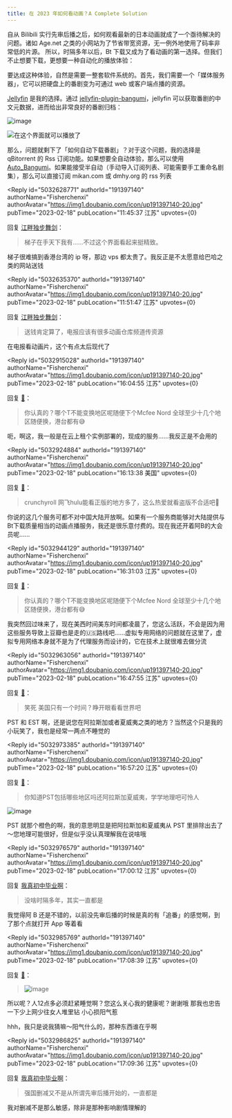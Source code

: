 ```yaml
---
title: 在 2023 年如何看动画？A Complete Solution
---
```



<Forum groupName="动画番剧" groupUrl="https://www.douban.com/group/596353/" archivedAt="2025-05-16T14:10:40.523Z">
  <Post
    id="283548646"
    title="在 2023 年如何看动画？A Complete Solution"
    url="https://www.douban.com/group/topic/283548646/?_spm_id=MTkxMzk3MTQw"
    pubTime="2023-02-18"
    highlightUserId="191397140"
  >
自从 Bilibili
实行先审后播之后，如何观看最新的日本动画就成了一个亟待解决的问题。诸如
Age.net 之类的小网站为了节省带宽资源，无一例外地使用了码率非常低的片源。
所以，时隔多年以后，Bt
下载又成为了看动画的第一选择。但我们不止想要下载，更想要一种自动化的播放体验：



要达成这种体验，自然是需要一整套软件系统的。首先，我们需要一个「媒体服务器」，它可以把硬盘上的番剧变为可通过
web 或客户端点播的资源。

[Jellyfin](https://www.douban.com/link2/?url=https%3A%2F%2Fjellyfin.org%2F&link2key=8cb9c9d33b) 是我的选择。通过
[jellyfin-plugin-bangumi](https://www.douban.com/link2/?url=https%3A%2F%2Fgithub.com%2Fkookxiang%2Fjellyfin-plugin-bangumi&link2key=8cb9c9d33b)，jellyfin
可以获取番剧的中文元数据，进而给出非常良好的番剧归档：

![image](https://img3.doubanio.com/view/group_topic/l/public/p594410593.webp)

![在这个界面就可以播放了](https://img1.doubanio.com/view/group_topic/l/public/p594410748.webp)

那么，问题就剩下了「如何自动下载番剧」？对于这个问题，我的选择是
qBitorrent 的 Rss 订阅功能。如果想要全自动体验，那么可以使用
[Auto_Bangumi](https://www.douban.com/link2/?url=https%3A%2F%2Fgithub.com%2FEstrellaXD%2FAuto_Bangumi&link2key=8cb9c9d33b)。如果能接受半自动（手动导入订阅列表、可能需要手工重命名剧集），那么可以直接订阅
mikan.com 或 dmhy.org 的 rss 列表

<Reply
  id="5032628771"
  authorId="191397140"
  authorName="Fisherchenxi"
  authorAvatar="https://img1.doubanio.com/icon/up191397140-20.jpg"
  pubTime="2023-02-18"
  pubLocation="11:45:37 江苏"
  upvotes={0}
>
回复 [江畔独步舞剑](https://www.douban.com/people/70271068/)：
> 梯子在手天下我有......不过这个界面看起来挺精致。

梯子很难搞到香港台湾的 ip 呀，那边 vps
都太贵了。我反正是不太愿意给巴哈之类的网站送钱
</Reply>

<Reply
  id="5032635370"
  authorId="191397140"
  authorName="Fisherchenxi"
  authorAvatar="https://img1.doubanio.com/icon/up191397140-20.jpg"
  pubTime="2023-02-18"
  pubLocation="11:51:47 江苏"
  upvotes={0}
>
回复 [江畔独步舞剑](https://www.douban.com/people/70271068/)：
> 送钱肯定算了，电报应该有很多动画仓库频道传资源

在电报看动画片，这个有点太后现代了
</Reply>

<Reply
  id="5032915028"
  authorId="191397140"
  authorName="Fisherchenxi"
  authorAvatar="https://img1.doubanio.com/icon/up191397140-20.jpg"
  pubTime="2023-02-18"
  pubLocation="16:04:55 江苏"
  upvotes={0}
>
回复 [🤮](https://www.douban.com/people/253073820/)：
> 你认真的？哪个T不能变换地区呢随便下个Mcfee Nord
全球至少十几个地区随便换，港台都有😅

呃，啊这，我一般是在云上租个实例部署的，现成的服务......我反正是不会用的
</Reply>

<Reply
  id="5032924884"
  authorId="191397140"
  authorName="Fisherchenxi"
  authorAvatar="https://img1.doubanio.com/icon/up191397140-20.jpg"
  pubTime="2023-02-18"
  pubLocation="16:13:38 美国"
  upvotes={0}
>
回复 [🤮](https://www.douban.com/people/253073820/)：
> crunchyroll 网飞hulu能看正版的地方多了，这么热爱就看盗版不合适吧🥺

你说的这几个服务可都不对中国大陆开放啊。如果有一个服务商能够对大陆提供与Bt下载质量相当的动画点播服务，我还是很乐意付费的。现在我还开着阿B的大会员呢......
</Reply>

<Reply
  id="5032944129"
  authorId="191397140"
  authorName="Fisherchenxi"
  authorAvatar="https://img1.doubanio.com/icon/up191397140-20.jpg"
  pubTime="2023-02-18"
  pubLocation="16:31:03 江苏"
  upvotes={0}
>
回复 [🤮](https://www.douban.com/people/253073820/)：
> 你认真的？哪个T不能变换地区呢随便下个Mcfee Nord
全球至少十几个地区随便换，港台都有😅

我突然回过味来了，现在美西时间美东时间都凌晨了，您这么活跃，不会是因为用这些服务导致上豆瓣也是走的🇺🇸路线吧......虚拟专用网络的问题就在这里了，虚拟专用网络本身就不是为了代理服务而设计的，它在技术上就很难去做分流
</Reply>

<Reply
  id="5032963056"
  authorId="191397140"
  authorName="Fisherchenxi"
  authorAvatar="https://img1.doubanio.com/icon/up191397140-20.jpg"
  pubTime="2023-02-18"
  pubLocation="16:47:55 江苏"
  upvotes={0}
>
回复 [🤮](https://www.douban.com/people/253073820/)：
> 笑死 美国只有一个时间？睁开眼看看世界吧

PST 和 EST
啊，还是说您在阿拉斯加或者夏威夷之类的地方？当然这个只是我的小玩笑了，我也是经常一两点不睡觉的
</Reply>

<Reply
  id="5032973385"
  authorId="191397140"
  authorName="Fisherchenxi"
  authorAvatar="https://img1.doubanio.com/icon/up191397140-20.jpg"
  pubTime="2023-02-18"
  pubLocation="16:57:20 江苏"
  upvotes={0}
>
回复 [🤮](https://www.douban.com/people/253073820/)：
> 你知道PST包括哪些地区吗还阿拉斯加夏威夷，学学地理吧可怜人

![image](https://img9.doubanio.com/view/richtext/large/public/p498205184.jpg)

PST 就那个橙色的啊，我的意思明显是把阿拉斯加和夏威夷从 PST
里排除出去了～您地理可能很好，但是似乎没认真理解我在说啥哦
</Reply>

<Reply
  id="5032976579"
  authorId="191397140"
  authorName="Fisherchenxi"
  authorAvatar="https://img1.doubanio.com/icon/up191397140-20.jpg"
  pubTime="2023-02-18"
  pubLocation="17:00:12 江苏"
  upvotes={0}
>
回复 [我真初中毕业啊](https://www.douban.com/people/259251102/)：
> 没啥时隔多年，其实一直都是

我觉得阿 B
还是不错的，以前没先审后播的时候是真的有「追番」的感觉啊，到了那个点就打开
App 等着看
</Reply>

<Reply
  id="5032985769"
  authorId="191397140"
  authorName="Fisherchenxi"
  authorAvatar="https://img1.doubanio.com/icon/up191397140-20.jpg"
  pubTime="2023-02-18"
  pubLocation="17:08:39 江苏"
  upvotes={0}
>
回复 [🤮](https://www.douban.com/people/253073820/)：
> ![image](https://img9.doubanio.com/view/richtext/s/public/p498205184.jpg)

所以呢？人12点多必须赶紧睡觉啊？您这么关心我的健康呢？谢谢哦
那我也忠告一下少上网少往女人堆里钻 小心损阳气惹

hhh，我只是说我猜嘛～阳气什么的，那种东西谁在乎啊
</Reply>

<Reply
  id="5032986825"
  authorId="191397140"
  authorName="Fisherchenxi"
  authorAvatar="https://img1.doubanio.com/icon/up191397140-20.jpg"
  pubTime="2023-02-18"
  pubLocation="17:09:36 江苏"
  upvotes={0}
>
回复 [我真初中毕业啊](https://www.douban.com/people/259251102/)：
> 强国删减又不是从所谓先审后播开始的，一直都是

我对删减不是那么敏感，除非是那种影响剧情理解的
</Reply>
  </Post>
</Forum>
